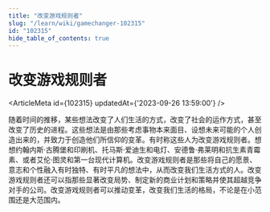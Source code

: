 ```yaml
---
title: "改变游戏规则者"
slug: "/learn/wiki/gamechanger-102315"
id: "102315"
hide_table_of_contents: true
---
```



# 改变游戏规则者

<ArticleMeta id={102315} updatedAt={'2023-09-26 13:59:00'} />
<div className='border-solid border-b border-t-0 my-4 border-[var(--ifm-color-gray-300)]' />

随着时间的推移，某些想法改变了人们生活的方式，改变了社会的运作方式，甚至改变了历史的进程。这些想法是由那些考虑事物本来面目、设想未来可能的个人创造出来的，并致力于创造他们所信仰的变革。有时称这些人为改变游戏规则者。想想约翰内斯·古腾堡和印刷机、托马斯·爱迪生和电灯、安德鲁·弗莱明和抗生素青霉素、或者艾伦·图灵和第一台现代计算机。改变游戏规则者是那些将自己的愿景、意志和个性融入有时独特、有时平凡的想法中，从而改变我们生活方式的人。改变游戏规则者还可以指那些显著改变局势、制定新的商业计划和策略并使其超越竞争对手的公司。改变游戏规则者可以推动变革，改变我们生活的格局，不论是在小范围还是大范围内。
